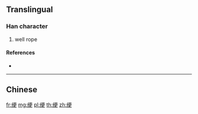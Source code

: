 {{character info/new}}
{{also|綆}}
==Translingual==

===Han character===
{{Han char|rn=120|rad=纟|as=07|sn=10|four=|canj=VMMLK}}

# well rope

====References====
* {{Han ref|kx=0944.251|hdz=53402.010|uh=7EE0|ud=32480}}

----

==Chinese==
{{zh-see|綆}}

[[fr:绠]]
[[mg:绠]]
[[pl:绠]]
[[th:绠]]
[[zh:绠]]